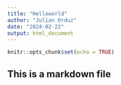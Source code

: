 ---
title: "Helloworld"
author: "Julian Orduz"
date: "2024-02-22"
output: html_document
---

```{r setup, include=FALSE}
knitr::opts_chunk$set(echo = TRUE)
```

## This is a markdown file

